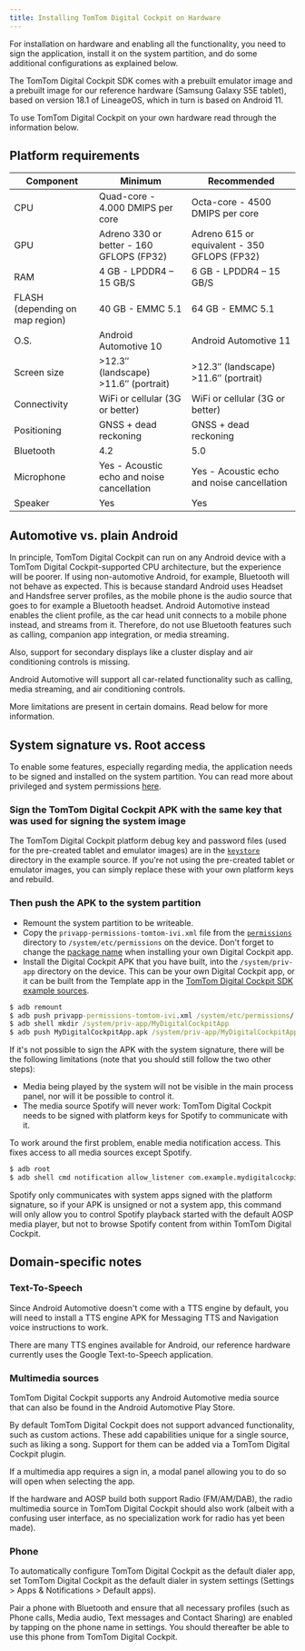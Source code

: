 ```yaml
---
title: Installing TomTom Digital Cockpit on Hardware
---
```


For installation on hardware and enabling all the functionality, you need to sign the application,
install it on the system partition, and do some additional configurations as explained below.

The TomTom Digital Cockpit SDK comes with a prebuilt emulator image and a prebuilt image for our reference
hardware (Samsung Galaxy S5E tablet), based on version 18.1 of LineageOS, which in turn is based
on Android 11.

To use TomTom Digital Cockpit on your own hardware read through the information below.

## Platform requirements

| Component                       | Minimum                                     | Recommended                                   |
|---------------------------------|---------------------------------------------|-----------------------------------------------|
| CPU                             | Quad-core - 4.000 DMIPS per core            | Octa-core - 4500 DMIPS per core               |
| GPU                             | Adreno 330 or better - 160 GFLOPS (FP32)    | Adreno 615 or equivalent - 350 GFLOPS (FP32)  |
| RAM                             | 4 GB - LPDDR4 – 15 GB/S                     | 6 GB - LPDDR4 – 15 GB/S                       |
| FLASH (depending on map region) | 40 GB - EMMC 5.1                            | 64 GB - EMMC 5.1                              |
| O.S.                            | Android Automotive 10                       | Android Automotive 11                         |
| Screen size                     | >12.3″ (landscape) >11.6″ (portrait)        | >12.3″ (landscape) >11.6″ (portrait)          |
| Connectivity                    | WiFi or cellular (3G or better)             | WiFi or cellular (3G or better)               |
| Positioning                     | GNSS + dead reckoning                       | GNSS + dead reckoning                         |
| Bluetooth                       | 4.2                                         | 5.0                                           |
| Microphone                      | Yes - Acoustic echo and noise cancellation  | Yes - Acoustic echo and noise cancellation    |
| Speaker                         | Yes                                         | Yes                                           |

## Automotive vs. plain Android

In principle, TomTom Digital Cockpit can run on any Android device with a
TomTom Digital Cockpit-supported CPU architecture, but the experience will be poorer. If using
non-automotive Android, for example, Bluetooth will not behave as expected. This is because standard
Android uses Headset and Handsfree server profiles, as the mobile phone is the audio source that
goes to for example a Bluetooth headset. Android Automotive instead enables the client profile, as
the car head unit connects to a mobile phone instead, and streams from it. Therefore, do not use
Bluetooth features such as calling, companion app integration, or media streaming.

Also, support for secondary displays like a cluster display and air conditioning controls is
missing.

Android Automotive will support all car-related functionality such as calling, media streaming, and
air conditioning controls.

More limitations are present in certain domains. Read below for more information.

## System signature vs. Root access

To enable some features, especially regarding media, the application needs to be signed and
installed on the system partition. You can read more about privileged and system permissions
[here](https://source.android.com/devices/tech/config/perms-allowlist).

### Sign the TomTom Digital Cockpit APK with the same key that was used for signing the system image

The TomTom Digital Cockpit platform debug key and password files (used for the pre-created tablet and 
emulator images) are in the
[`keystore`](https://github.com/tomtom-international/tomtom-digital-cockpit-sdk-examples/tree/main/keystore)
directory in the example source. If you're not using the pre-created tablet or emulator images, you
can simply replace these with your own platform keys and rebuild.

### Then push the APK to the system partition

- Remount the system partition to be writeable.
- Copy the `privapp-permissions-tomtom-ivi.xml` file from the
  [`permissions`](https://github.com/tomtom-international/tomtom-digital-cockpit-sdk-examples/tree/main/permissions)
  directory to `/system/etc/permissions` on the device. Don't forget to change the
  [package name](https://github.com/tomtom-international/tomtom-digital-cockpit-sdk-examples/blob/main/permissions/privapp-permissions-tomtom-ivi.xml#L14)
  when installing your own Digital Cockpit app.
- Install the Digital Cockpit APK that you have built, into the `/system/priv-app` directory on the
  device. This can be your own Digital Cockpit app, or it can be built from the Template app in the
  [TomTom Digital Cockpit SDK example sources](/tomtom-digital-cockpit/developers/getting-started/accessing-tomtom-digital-cockpit-sdk-example-sources).

```cmd
$ adb remount
$ adb push privapp-permissions-tomtom-ivi.xml /system/etc/permissions/
$ adb shell mkdir /system/priv-app/MyDigitalCockpitApp
$ adb push MyDigitalCockpitApp.apk /system/priv-app/MyDigitalCockpitApp/
```

If it's not possible to sign the APK with the system signature, there will be the following
limitations (note that you should still follow the two other steps):

- Media being played by the system will not be visible in the main process panel, nor will it be 
  possible to control it.
- The media source Spotify will never work: TomTom Digital Cockpit needs to be signed with platform keys for
  Spotify to communicate with it.

To work around the first problem, enable media notification access. This fixes access to all media
sources except Spotify.

```cmd
$ adb root
$ adb shell cmd notification allow_listener com.example.mydigitalcockpitapp/com.tomtom.ivi.appsuite.media.plugin.service.media.MediaNotificationListener
```

Spotify only communicates with system apps signed with the platform signature, so if your APK is
unsigned or not a system app, this command will only allow you to control Spotify playback started
with the default AOSP media player, but not to browse Spotify content from within TomTom Digital Cockpit.

## Domain-specific notes

### Text-To-Speech

Since Android Automotive doesn't come with a TTS engine by default, you will need to install a TTS
engine APK for Messaging TTS and Navigation voice instructions to work.

There are many TTS engines available for Android, our reference hardware currently uses the Google
Text-to-Speech application.

### Multimedia sources

TomTom Digital Cockpit supports any Android Automotive media source that can also be found in the Android
Automotive Play Store.

By default TomTom Digital Cockpit does not support advanced functionality, such as custom actions. These add
capabilities unique for a single source, such as liking a song. Support for them can be added via
a TomTom Digital Cockpit plugin.

If a multimedia app requires a sign in, a modal panel allowing you to do so will open when
selecting the app.

If the hardware and AOSP build both support Radio (FM/AM/DAB), the radio multimedia source in
TomTom Digital Cockpit should also work (albeit with a confusing user interface, as no specialization work 
for radio has yet been made).

### Phone

To automatically configure TomTom Digital Cockpit as the default dialer app, set TomTom Digital Cockpit as the 
default dialer in system settings (Settings > Apps & Notifications > Default apps).

Pair a phone with Bluetooth and ensure that all necessary profiles (such as Phone calls, Media
audio, Text messages and Contact Sharing) are enabled by tapping on the phone name in settings.
You should thereafter be able to use this phone from TomTom Digital Cockpit.

